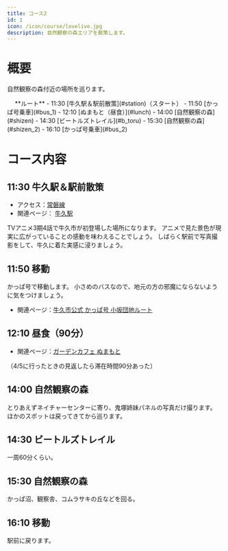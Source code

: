 ```yaml
---
title: コース2
id: 1
icon: /icon/course/lovelive.jpg
description: 自然観察の森エリアを散策します。
---
```


# 概要
自然観察の森付近の場所を巡ります。

<div class="border border-gray-300 dark:border-gray-900 rounded-md p-2 bg-white dark:bg-gray-700 shadow-sm">
　 **ルート**
- 11:30 [牛久駅＆駅前散策](#station)（スタート）
- 11:50 [かっぱ号乗車](#bus_1)
- 12:10 [ぬまもと（昼食）](#lunch)
- 14:00 [自然観察の森](#shizen)
- 14:30 [ビートルズトレイル](#b_toru)
- 15:30 [自然観察の森](#shizen_2)
- 16:10 [かっぱ号乗車](#bus_2)
</div>

# コース内容
## 11:30 牛久駅＆駅前散策<span id="station" />
- アクセス：[常磐線](https://www.jreast-timetable.jp/2507/train/080/083151.html)
- 関連ページ： [牛久駅](/spot_note/station)

<LinkedImage
  basename="nato_blooming/ushiku_station"
/>

TVアニメ3期4話で牛久市が初登場した場所になります。
アニメで見た景色が現実に広がっていることの感動を味わえることでしょう。
しばらく駅前で写真撮影をして、牛久に着た実感に浸りましょう。

## 11:50 移動 <span id="bus_1" />
かっぱ号で移動します。
小さめのバスなので、地元の方の邪魔にならないように気をつけましょう。

<div class="border border-gray-300 dark:border-gray-900 rounded-lg p-2 bg-white dark:bg-gray-700 shadow-sm">
<TransitPlace time="11:50" name="牛久駅東口" />
<TransitRoute icon="bus" detail="かっぱ号 小坂団地ルート・左回り 9分" />
<TransitPlace time="11:59" name="さくら台4丁目" />
<TransitRoute icon="walk" detail="徒歩 6分" />
<TransitPlace time="12:05" name="ガーデンカフェぬまもと" />
</div>

- 関連ページ：[牛久市公式 かっぱ号 小坂団地ルート](https://www.city.ushiku.lg.jp/page/page001779.html)

## 12:10 昼食（90分） <span id="lunch" />
- 関連ページ：[ガーデンカフェ ぬまもと](/spot_note/numamoto)

（4/5に行ったときの見返したら滞在時間90分あった）

<LinkedImage
  basename="/hamyu044/numamoto-sign2"
/>

<LinkedImage
  basename="/nato_blooming/numamoto-cake"
/>

## 14:00 自然観察の森 <span id="shizen" />
とりあえずネイチャーセンターに寄り、鬼塚姉妹パネルの写真だけ撮ります。
ほかのスポットは戻ってきてから巡ります。


## 14:30 ビートルズトレイル <span id="b_toru" />
一周60分くらい。

## 15:30 自然観察の森 <span id="shizen_2" />
かっぱ沼、観察舎、コムラサキの丘などを回る。

## 16:10 移動 <span id="bus_2" />
駅前に戻ります。
                                                                            <div class="border border-gray-300 dark:border-gray-900 rounded-lg p-2 bg-white dark:bg-gray-700 shadow-sm">
<TransitPlace time="16:10" name="牛久自然観察の森正門" />
<TransitRoute icon="bus" detail="かっぱ号 小坂団地ルート・右回り 20分" />
<TransitPlace time="16:30" name="牛久駅東口" />
</div>

